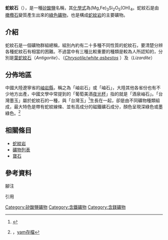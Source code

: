 {{Infobox mineral
| name        = 蛇紋石
| category    = 矽酸鹽
| image       = SerpentineUSGOV.jpg
| imagesize   = 200px 
| formula     = (Mg,Fe)<sub>3</sub>Si<sub>2</sub>O<sub>5</sub>(OH)<sub>4</sub>
| color       = 綠色
| system      = [[單斜晶系|單斜晶系]]、[[三斜晶系|三斜晶系]]及[[斜方晶系|斜方晶系]]
| fracture    = 貝殼狀
| mohs        = 2.5~4.5
| luster      = 松脂光澤
| pleochroism = 強（Strong）
| streak      = 白色
| gravity     = 2.2~2.6
}}

'''蛇紋石'''（{{lang-en|serpentine}}），是一種[[矽酸鹽|矽酸鹽]]{{le|礦物群|mineral group}}名稱，其[[化學式|化學式]]為(Mg,Fe)<sub>3</sub>Si<sub>2</sub>O<sub>5</sub>(OH)<sub>4</sub>。蛇紋石是由[[橄欖石|橄欖石]]變質產生出來的[[綠色|綠色]][[礦物|礦物]]，也是構成[[蛇紋岩|蛇紋岩]]的主要礦物。

== 介紹 ==
蛇紋石是一個礦物群組總稱，組別內約有二十多種不同性質的蛇紋石，要清楚分辨各種蛇紋石有相當的困難。不過當中有三種比較重要的種類是較為人所認知的，分別是[[葉蛇紋石|葉蛇紋石]]（''Antigorite''）、{{le|纖蛇紋石|Chrysotile}}（''[https://en.wikipedia.org/wiki/Chrysotile Chrysotile/white asbestos] {{Wayback|url=https://en.wikipedia.org/wiki/Chrysotile |date=20210425180026 }}''）及{{le|蜥蛇紋石|Lizardite}}（''Lizardite''）

== 分佈地區 ==
中國大陸遼寧省的[[岫岩縣|岫岩縣]]，稱之為「岫岩石」或「岫石」，大陸其他各省份也有不少地方出產，中國文學中常提到的「葡萄美酒[[夜光杯|夜光杯]]」指的就是「酒泉岫石」{{efn|name= |1= 或稱「酒泉玉」或「祁連玉」，產於甘肅[[祁連山|祁連山]]地區。<ref>{{cite web |url= http://mtw.kepu.net.cn/gb/earth/mineral/bijou/bju805.html |title= 蛇纹石质玉石 |work= 矿物博物馆 |publisher= 中国科学院计算机网络信息中心 |access-date= 2014-03-20 |archive-url= https://web.archive.org/web/20151117032004/http://mtw.kepu.net.cn/gb/earth/mineral/bijou/bju805.html |archive-date= 2015-11-17 |dead-url= yes }}</ref>}}。「台灣墨玉」屬於蛇紋石的一種，與「台灣玉」<ref>{{Cite web |url=http://nrch.culture.tw/twpedia.aspx?id=24510 |title=存档副本 |access-date=2015-11-04 |archive-date=2020-04-11 |archive-url=https://web.archive.org/web/20200411014457/http://nrch.culture.tw/twpedia.aspx?id=24510 |dead-url=no }}</ref>生長在一起，卻是由不同礦物種類組成，最大特色是帶有蛇紋線條、並有高成分的磁鐵礦石成分，顏色呈現深綠色或墨綠色。<ref>{{cite web| url =http://news.rti.org.tw/index_newsContent.aspx?nid=492487&id=3&id2=1| title =發現新品種 「台灣墨玉」蘊藏量驚人| work =| publisher =財團法人[[中央廣播電臺|中央廣播電臺]]| date =2014-03-20| author =江昭倫}}{{Dead link|date=2018年6月 |bot=InternetArchiveBot |fix-attempted=no }}，[http://n.yam.com/rti/society/20140320/20140320179755.html yam存檔]</ref>

== 相關條目 ==
*[[蛇紋岩|蛇紋岩]]
*[[礦物列表|礦物列表]]
*[[寶石|寶石]]

== 參考資料 ==
;腳注
{{notelist|iger=}}
;引用
{{reflist}}

[[Category:矽酸鹽礦物|Category:矽酸鹽礦物]]
[[Category:含鐵礦物|Category:含鐵礦物]]
[[Category:含鎂礦物|Category:含鎂礦物]]